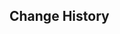 {{Genius Invokation TCG Stage
|title        = Building Cred
|type         = Duel
|group        = Open World Match
|character    = Rosolino
|requirement  = 10
|location     = Fontaine
|introduction = A "big brother" figure must have "cred" with the youngsters. Even Genius Invokation TCG, a leisurely pastime, has become a matter of reputation to be managed as well...<br>{{color|bp|Special Rule: You will not use your own deck, but a preset deck named "The Ingenious Uses of Mehrak" instead.}}
|objective_1  = Achieve victory
|reward_1     = Lucky Coin*900
|objective_2  = Achieve victory within 5 Rounds
|reward_2     = Lucky Coin*900
|objective_3  = Achieve victory with characters defeated less than twice during the battle
|reward_3     = Lucky Coin*900
|lineup       = Wriothesley;Thoma;Shenhe
|action       = Terror for the Evildoers;Terror for the Evildoers;Blizzard Strayer;Blizzard Strayer;Cashflow Supervision;Cashflow Supervision;Elemental Resonance: Woven Ice;Elemental Resonance: Woven Ice;Elemental Resonance: Shattering Ice;Elemental Resonance: Shattering Ice;Fortress of Meropide;Fortress of Meropide;Veteran's Visage;Veteran's Visage;Machine Assembly Line;Machine Assembly Line;Rainbow Macarons;Rainbow Macarons;The White Glove and the Fisherman;The White Glove and the Fisherman;Mushroom Pizza;Mushroom Pizza;Lotus Flower Crisp;Lotus Flower Crisp;Strategize;Strategize;Weeping Willow of the Lake;Weeping Willow of the Lake;The Bestest Travel Companion!;The Bestest Travel Companion!
|reserve      = 
|preset_deck  = The Ingenious Uses of Mehrak
}}

==Change History==
{{Change History|4.7}}